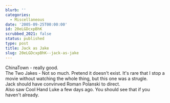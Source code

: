 ```yaml
---
blurb: ''
categories:
  - Miscellaneous
date: '2005-09-25T00:00:00'
id: 20eLGDcxpBhK
scrubbed_2021: false
status: published
type: post
title: Jack as Jake
slug: 20eLGDcxpBhK--jack-as-jake
---
```


ChinaTown - really good.  
The Two Jakes - Not so much. Pretend it doesn't exist. It's rare
that I stop a movie without watching the whole thing, but this one
was a strugle.  
Jack should have convinved Roman Polanski to direct.  
Also saw Cool Hand Luke a few days ago. You should see that if you
haven't already.
